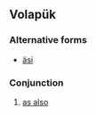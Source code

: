 ==Volapük==

===Alternative forms===
* [[äsi]]

===Conjunction===
{{infl|vo|conjunction}}

# [[as also]]